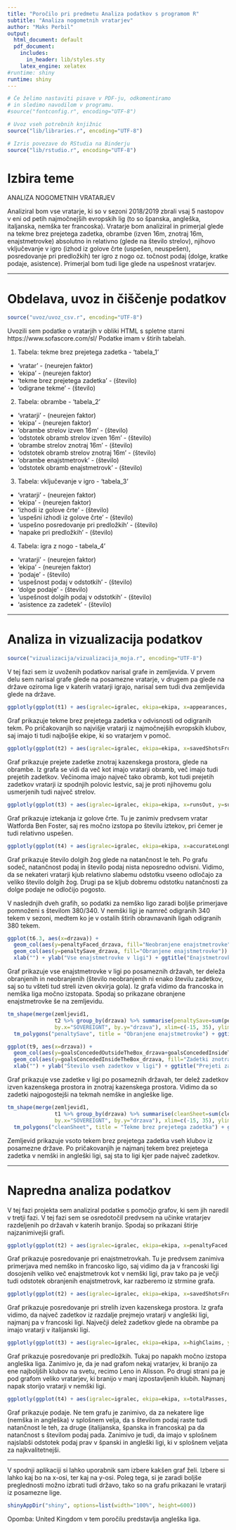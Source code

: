 ---
title: "Poročilo pri predmetu Analiza podatkov s programom R"
subtitle: "Analiza nogometnih vratarjev"
author: "Maks Perbil"
output:
  html_document: default
  pdf_document:
    includes:
      in_header: lib/styles.sty
    latex_engine: xelatex
#runtime: shiny
runtime: shiny
---

```{r setup, echo=FALSE, results='hide', message=FALSE, warning=FALSE}
# Če želimo nastaviti pisave v PDF-ju, odkomentiramo
# in sledimo navodilom v programu.
#source("fontconfig.r", encoding="UTF-8")

# Uvoz vseh potrebnih knjižnic
source("lib/libraries.r", encoding="UTF-8")
```

```{r rstudio, echo=FALSE, results='asis'}
# Izris povezave do RStudia na Binderju
source("lib/rstudio.r", encoding="UTF-8")
```

# Izbira teme

ANALIZA NOGOMETNIH VRATARJEV

Analiziral bom vse vratarje, ki so v sezoni 2018/2019 zbrali vsaj 5 nastopov v eni od petih najmočnejših evropskih lig (to so španska, angleška, italjanska, nemška ter francoska). Vratarje bom analiziral in primerjal glede na tekme brez prejetega zadetka, obrambe (izven 16m, znotraj 16m, enajstmetrovke) absolutno in relativno (glede na število strelov), njihovo vključevanje v igro (izhod iz golove črte (uspešen, neuspešen), posredovanje pri predložkih) ter igro z nogo oz. točnost podaj (dolge, kratke podaje, asistence). Primerjal bom tudi lige glede na uspešnost vratarjev.


***

# Obdelava, uvoz in čiščenje podatkov

```{r uvoz, echo=FALSE, message=FALSE}
source("uvoz/uvoz_csv.r", encoding="UTF-8")
```

Uvozili sem podatke o vratarjih v obliki HTML s spletne starni https://www.sofascore.com/sl/ Podatke imam v štirih tabelah.

1. Tabela: tekme brez prejetega zadetka - 'tabela_1'
  - 'vratar' - (neurejen faktor)  
  - 'ekipa' - (neurejen faktor)
  - 'tekme brez prejetega zadetka' - (število)
  - 'odigrane tekme' - (število)
  
 2. Tabela: obrambe - 'tabela_2'
  - 'vratarji' - (neurejen faktor)
  - 'ekipa' - (neurejen faktor)
  - 'obrambe strelov izven 16m' - (število)
  - 'odstotek obramb strelov izven 16m' - (število)
  - 'obrambe strelov znotraj 16m' - (število)
  - 'odstotek obramb strelov znotraj 16m' - (število)
  - 'obrambe enajstmetrovk' - (število)
  - 'odstotek obramb enajstmetrovk' - (število)
  
3. Tabela: vključevanje v igro - 'tabela_3'
  - 'vratarji' - (neurejen faktor)
  - 'ekipa' - (neurejen faktor)
  - 'izhodi iz golove črte' - (število)
  - 'uspešni izhodi iz golove črte' - (število)
  - 'uspešno posredovanje pri predložkih' - (število)
  - 'napake pri predložkih' - (število)

4. Tabela: igra z nogo - tabela_4'
  - 'vratarji' - (neurejen faktor)
  - 'ekipa' - (neurejen faktor)
  - 'podaje' - (število)
  - 'uspešnost podaj v odstotkih' - (število)
  - 'dolge podaje' - (število)
  - 'uspešnost dolgih podaj v odstotkih' - (število)
  - 'asistence za zadetek' - (število)








<!-- 1. `druzine` - podatki o družinah za vsako občino -->
<!--   - `obcina` - spremenljivka: ime občine (neurejen faktor), -->
<!--   - `velikost.druzine` - spremenljivka: število otrok v družini (število: 1, 2, 3 ali 4, kjer zadnja vrednost pomeni 4 ali več), -->
<!--   - `stevilo.druzin` - meritev: število družin z ustreznim številom otrok v ustrezni občini (število). -->

<!-- 2. `obcine` - podatki o občinah -->
<!--   - `obcina` - spremenljivka: ime občine (neurejen faktor), -->
<!--   - `povrsina` - meritev: površina občine v km$^2$ (število), -->
<!--   - `prebivalci` - meritev: prebivalstvo občine (število), -->
<!--   - `gostota` - meritev: število prebivalcev na km$^2$ (število), -->
<!--   - `naselja` - meritev: število naselij v občini (število), -->
<!--   - `ustanovitev` - meritev: leto ustanovitve občine (število), -->
<!--   - `pokrajina` - meritev: pokrajina, ki ji občina pripada (neurejen faktor), -->
<!--   - `regija` - meritev: regija, ki ji občina pripada (neurejen faktor), -->
<!--   - `odcepitev` - meritev: podatki o občinah, od katerih se je občina odcepila (besedilo). -->

<!-- **Opomba**: da bi razpredelnica `obcine` res bila v obliki *tidy data*, bi morali odstraniti stolpec `gostota` (saj je izpeljan iz stolpcev `povrsina` in `prebivalci`), podatke o pokrajinah pa bi morali premakniti v drugo razpredelnico, saj nekatere občine pripadajo dvema pokrajinama. Podobno bi morali narediti tudi s stolpcem `odcepitev`. -->

<!-- Spodnji graf prikazuje porazdelitev števila naselij v občinah. -->

<!-- ```{r histogram, echo=FALSE, message=FALSE, fig.align='center', fig.cap='Histogram števila naselij v občinah'} -->
<!-- ggplot(obcine, aes(x=naselja)) + geom_histogram() + -->
<!--   ggtitle("Pogostost števila naselij") + xlab("Število naselij") + ylab("Število občin") -->
<!-- ``` -->

***

# Analiza in vizualizacija podatkov

```{r vizualizacija, echo=FALSE, message=FALSE, warning=FALSE, results='hide'}
source("vizualizacija/vizualizacija_moja.r", encoding="UTF-8")
```
V tej fazi sem iz uvoženih podatkov narisal grafe in zemljevida. V prvem delu sem narisal grafe glede na posamezne vratarje, v drugem pa glede na države oziroma lige v katerih vratarji igrajo, narisal sem tudi dva zemljevida glede na države.

```{r graf1, echo=FALSE, message=FALSE, fig.align='center'}
ggplotly(ggplot(t1) + aes(igralec=igralec, ekipa=ekipa, x=appearances, y=cleanSheet, color=drzava) + geom_point() + ggtitle("Tekme brez prejetega zadetka") + xlab("Število nastopov") + ylab("Tekme brez prejetega zadetka")+labs(colour= "država"))
```
Graf prikazuje tekme brez prejetega zadetka v odvisnosti od odigranih tekm. Po pričakovanjih so najvišje vratarji iz najmočnejših evropskih klubov, saj imajo ti tudi najboljše ekipe, ki so vratarjem v pomoč.

<!-- # ```{r graf2, echo=FALSE, message=FALSE, fig.align='center', fig.cap='Posredovanje pri enajstmetrovkah'} -->
<!-- #  ggplot(t2) + aes(x=penaltyFaced, y=penaltySave, color=drzava) + geom_point() + geom_text(aes(label=igralec),hjust=0, vjust=0, size=3) + ggtitle("Posredovanje pri enajstmetrovkah") + xlab("Število enajstmetrovk") + ylab("Število obranjenih enajstmetrovk") -->
<!-- # ``` -->

```{r graf3, echo=FALSE, message=FALSE, fig.align='center'}
ggplotly(ggplot(t2) + aes(igralec=igralec, ekipa=ekipa, x=savedShotsFromInsideTheBox, y=goalsConcededInsideTheBox, color=drzava) + geom_point() + ggtitle("Posredovanje pri strelih znotraj kazenskega prostora") + xlab("Obranjeni streli znotraj kazenskega prostora") + ylab("Prejeti zadetki znotraj kazenskega prostora")+labs(colour= "država"))
```
Graf prikazuje prejete zadetke znotraj kazenskega prostora, glede na obrambe. Iz grafa se vidi da več kot imajo vratarji obramb, več imajo tudi prejetih zadetkov. Večinoma imajo največ tako obramb, kot tudi prejetih zadetkov vratarji iz spodnjih polovic lestvic, saj je proti njihovemu golu usmerjenih tudi največ strelov.

<!-- # ```{r graf4, echo=FALSE, message=FALSE, fig.align='center', fig.cap='Posredovanje pri strelih izven kazenskega prostora'} -->
<!-- # ggplot(t2) + aes(x=savedShotsFromOutsideTheBox, y=goalsConcededOutsideTheBox, color=drzava) + geom_point() + geom_text(aes(label=igralec),hjust=0, vjust=0, size=3) + ggtitle("Posredovanje pri strelih izven kazenskega prostora") + xlab("Obranjeni streli izven kazenskega prostora") + ylab("Prejeti zadetki izven kazenskega prostora") -->
<!-- # ``` -->

```{r graf5, echo=FALSE, message=FALSE, fig.align='center'}
ggplotly(ggplot(t3) + aes(igralec=igralec, ekipa=ekipa, x=runsOut, y=successfulRunsOut, color=drzava) + geom_point() + ggtitle("Iztekanja") + xlab("Število iztekov") + ylab("Število uspešnih iztekov")+labs(colour= "država"))
```
Graf prikazuje iztekanja iz golove črte. Tu je zanimiv predvsem vratar Watforda Ben Foster, saj res močno izstopa po številu iztekov, pri čemer je tudi relativno uspešen.  

<!-- # ```{r graf6, echo=FALSE, message=FALSE, fig.align='center', fig.cap='Posredovanje pri predložkih'} -->
<!-- # ggplot(t3) + aes(x=highClaims, y=crossesNotClaimed, color=drzava) + geom_point() + geom_text(aes(label=igralec),hjust=0, vjust=0, size=3) + ggtitle("Posredovanje pri predložkih") + xlab("Število ujetih predložkov") + ylab("Število napak pri predložkih") -->
<!-- # ``` -->

<!-- # ```{r graf7, echo=FALSE, message=FALSE, fig.align='center', fig.cap='Podaje'} -->
<!-- # ggplot(t4) + aes(x=ekipa, y=totalPasses, size=accuratePassesPercentage, color=drzava) + geom_point() + geom_text(aes(label=igralec),hjust=0, vjust=0, size=3) + ggtitle("Podaje") + xlab("Ekipa") + ylab("Število podaj") -->
<!-- # ``` -->
```{r graf8, echo=FALSE, message=FALSE, fig.align='center'}
ggplotly(ggplot(t4) + aes(igralec=igralec, ekipa=ekipa, x=accurateLongBallsPercentage, y=accurateLongBalls, size=accurateLongBallsPercentage, color=drzava) + geom_point() + ggtitle("Dolge Žoge") + xlab("Odstotek natančnosti pri dolgih žogah") + ylab("Število dolgih žog")+labs(colour= "država")+labs(size= "natančnost"))
```
Graf prikazuje število dolgih žog glede na natančnost le teh. Po grafu sodeč, natančnost podaj in število podaj nista neposredno odvisni. Vidimo, da se nekateri vratarji kjub relativno slabemu odstotku vseeno odločajo za veliko število dolgih žog. Drugi pa se kljub dobremu odstotku natančnosti za dolge podaje ne odločijo pogosto.

V naslednjih dveh grafih, so podatki za nemško ligo zaradi boljše primerjave pomnoženi s številom 380/340. V nemški ligi je namreč odigranih 340 tekem v sezoni, medtem ko je v ostalih štirih obravnavanih ligah odigranih 380 tekem.

```{r graf2.1, echo=FALSE, message=FALSE, fig.align='center'}
ggplot(t6.3, aes(x=drzava)) + 
  geom_col(aes(y=penaltyFaced_drzava, fill="Neobranjene enajstmetrovke")) + 
  geom_col(aes(y=penaltySave_drzava, fill="Obranjene enajstmetrovke")) + 
  xlab("") + ylab("Vse enajstmetrovke v ligi") + ggtitle("Enajstmetrovke glede na države")+labs(fill= "")
```
Graf prikazuje vse enajstmetrovke v ligi po posameznih državah, ter deleža obranjenih in neobranjenih (število neobranjenih ni enako številu zadetkov, saj so tu všteti tud streli izven okvirja gola). Iz grafa vidimo da francoska in nemška liga močno izstopata.
Spodaj so prikazane obranjene enajstmetrovke še na zemljevidu.

```{r zemljevid2, echo=FALSE, message=FALSE, fig.align='center', fig.cap='Obranjene enajstmetrovke, glede na države'}
tm_shape(merge(zemljevid1,
               t2 %>% group_by(drzava) %>% summarise(penaltySave=sum(penaltySave)),
               by.x="SOVEREIGNT", by.y="drzava"), xlim=c(-15, 35), ylim=c(32, 72)) +
  tm_polygons("penaltySave", title = "Obranjene enajstmetrovke") + ggtitle("Obranjene enajstmetrovke, glede na države")
```

```{r graf2.2, echo=FALSE, message=FALSE, fig.align='center'}
ggplot(t9, aes(x=drzava)) + 
  geom_col(aes(y=goalsConcededOutsideTheBox_drzava+goalsConcededInsideTheBox_drzava, fill="Zadetki izven 16m")) + 
  geom_col(aes(y=goalsConcededInsideTheBox_drzava, fill="Zadetki znotraj 16m")) + 
  xlab("") + ylab("Število vseh zadetkov v ligi") + ggtitle("Prejeti zadetki glede na države")+labs(fill= "")
```
Graf prikazuje vse zadetke v ligi po posameznih državah, ter delež zadetkov izven kazenskega prostora in znotraj kazenskega prostora. Vidimo da so zadetki najpogostejši na tekmah nemške in angleške lige.

```{r zemljevid1, echo=FALSE, message=FALSE, fig.align='center', fig.cap='Tekme brez prejetega zadetka, glede na države'}
tm_shape(merge(zemljevid1,
               t1 %>% group_by(drzava) %>% summarise(cleanSheet=sum(cleanSheet)),
               by.x="SOVEREIGNT", by.y="drzava"), xlim=c(-15, 35), ylim=c(32, 72)) +
  tm_polygons("cleanSheet", title = "Tekme brez prejetega zadetka") + ggtitle("Tekme brez prejetega zadetka, glede na države")
```
Zemljevid prikazuje vsoto tekem brez prejetega zadetka vseh klubov iz posamezne države. Po pričakovanjih je najmanj tekem brez prejetega zadetka v nemški in angleški ligi, saj sta to ligi kjer pade največ zadetkov.








<!-- Spodnji zemljevid prikazuje povprečno velikost družine za vsako občino. -->

<!-- ```{r zemljevid, echo=FALSE, fig.align='center', fig.cap='Zemljevid povprečnega števila otrok v družini'} -->
<!-- ggplot() + geom_polygon(data=left_join(zemljevid, povprecja, by=c("OB_UIME"="obcina")), -->
<!--                         aes(x=long, y=lat, group=group, fill=povprecje)) + -->
<!--   ggtitle("Povprečno število otrok v družini") + xlab("") + ylab("") + -->
<!--   guides(fill=guide_colorbar(title="Povprečje")) -->
<!-- ``` -->

***

# Napredna analiza podatkov

<!-- # ```{r analiza, echo=FALSE, message=FALSE} -->
<!-- # source("analiza/analiza.r", encoding="UTF-8") -->
<!-- # ``` -->
V tej fazi projekta sem analiziral podatke s pomočjo grafov, ki sem jih naredil v tretji fazi. V tej fazi sem se osredotočil predvsem na učinke vratarjev razdeljenih po državah v katerih branijo. Spodaj so prikazani štirje najzanimivejši grafi.

```{r graf11, echo=FALSE, message=FALSE, fig.align='center'}
ggplotly(ggplot(t2) + aes(igralec=igralec, ekipa=ekipa, x=penaltyFaced, y=penaltySave, color=drzava) + geom_point() + ggtitle("Posredovanje pri enajstmetrovkah") + xlab("Število enajstmetrovk") + ylab("Število obranjenih enajstmetrovk") + geom_smooth(aes(group=drzava), method = "lm", se=FALSE)+labs(colour= "država"))
```
Graf prikazuje posredovanje pri enajstmetrovkah. Tu je predvsem zanimiva primerjava med nemško in francosko ligo, saj vidimo da ja v francoski ligi dosojenih veliko več enajstmetrovk kot v nemški ligi, prav tako pa je večji tudi odstotek obranjenih enajstmetrovk, kar razberemo iz strmine grafa.

```{r graf12, echo=FALSE, message=FALSE, fig.align='center'}
ggplotly(ggplot(t2) + aes(igralec=igralec, ekipa=ekipa, x=savedShotsFromOutsideTheBox, y=goalsConcededOutsideTheBox, color=drzava) + geom_point() + ggtitle("Posredovanje pri strelih izven kazenskega prostora") + xlab("Obranjeni streli izven kazenskega prostora") + ylab("Prejeti zadetki izven kazenskega prostora") + geom_smooth(aes(group=drzava), method = "lm", se=FALSE)+labs(colour= "država"))
```
Graf prikazuje posredovanje pri strelih izven kazenskega prostora. Iz grafa vidimo, da največ zadetkov iz razdalje prejmejo vratarji v angleški ligi, najmanj pa v francoski ligi. Največji delež zadetkov glede na obrambe pa imajo vratarji v italijanski ligi.

```{r graf13, echo=FALSE, message=FALSE, fig.align='center'}
ggplotly(ggplot(t3) + aes(igralec=igralec, ekipa=ekipa, x=highClaims, y=crossesNotClaimed, color=drzava) + geom_point() + ggtitle("Posredovanje pri predložkih") + xlab("Število ujetih predložkov") + ylab("Število napak pri predložkih") + geom_smooth(aes(group=drzava), method = "lm", se=FALSE)+labs(colour= "država"))
```
Graf prikazuje posredovanje pri predložkih. Tukaj po napakh močno izstopa angleška liga. Zanimivo je, da je nad grafom nekaj vratarjev, ki branijo za ene najboljših klubov na svetu, recimo Leno in Alisson. Po drugi strani pa je pod grafom veliko vratarjev, ki branijo v manj izpostavljenih klubih. Najmanj napak storijo vratarji v nemški ligi.

```{r graf14, echo=FALSE, message=FALSE, fig.align='center'}
ggplotly(ggplot(t4) + aes(igralec=igralec, ekipa=ekipa, x=totalPasses, y=accuratePassesPercentage, color=drzava) + geom_point() + ggtitle("Podaje") + xlab("Število podaj") + ylab("Natančnost podaj") + geom_smooth(aes(group=drzava), method = "lm", se=FALSE)+labs(colour= "država"))
```
Graf prikazuje podaje. Ne tem grafu je zanimivo, da za nekatere lige (nemška in angleška) v splošnem velja, da s številom podaj raste tudi natančnost le teh, za druge (italijanska, španska in francoska) pa da natančnost s številom podaj pada. Zanimivo je tudi, da imajo v splošnem najslabši odstotek podaj prav v španski in angleški ligi, ki v splošnem veljata za najkvalitetnejši.



<!-- Spodnji graf prikazuje povezavo med številom naselij in površino občine. -->

<!-- ```{r graf, echo=FALSE, fig.align='center', fig.cap='Povezava med številom naselij in površino občine'} -->
<!-- ggplot(inner_join(obcine, data.frame(obcina=names(skupine), -->
<!--                                      skupina=factor(skupine)), by="obcina") -->
<!-- , aes(x=povrsina, y=naselja, color=skupina, size=prebivalci/1000)) + geom_point() + -->
<!--   ggtitle("Število naselij glede na površino občine") + -->
<!--   xlab(expression("Površina (km"^2 * ")")) + ylab("Št. naselij") + -->
<!--   guides(color=guide_legend(title="Skupina"), -->
<!--          size=guide_legend(title="Prebivalci (* 1000)")) -->
<!-- ``` -->

***
V spodnji aplikaciji si lahko uporabnik sam izbere kakšen graf želi. Izbere si lahko kaj bo na x-osi, ter kaj na y-osi. Poleg tega, si je zaradi boljše preglednosti možno izbrati tudi državo, tako so na grafu prikazani le vratarji iz posamezne lige.

```{r shiny, echo=FALSE}
shinyAppDir("shiny", options=list(width="100%", height=600))
```

Opomba: United Kingdom v tem poročilu predstavlja angleška liga.